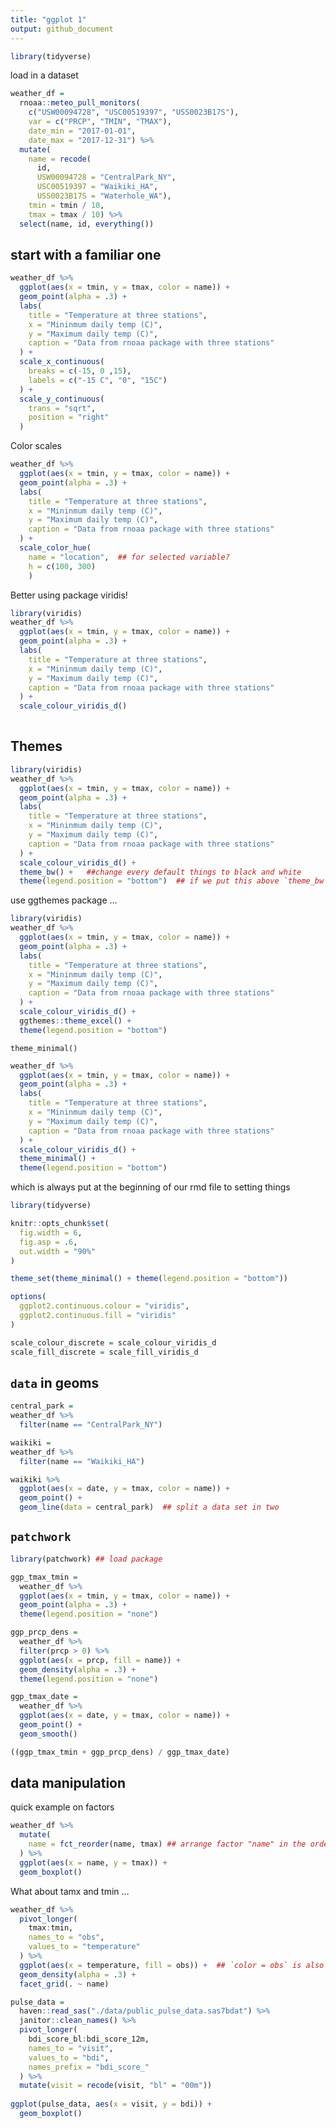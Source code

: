 ```yaml
---
title: "ggplot 1"
output: github_document
---
```


```r
library(tidyverse)
```


load in a dataset
```r
weather_df = 
  rnoaa::meteo_pull_monitors(
    c("USW00094728", "USC00519397", "USS0023B17S"),
    var = c("PRCP", "TMIN", "TMAX"), 
    date_min = "2017-01-01",
    date_max = "2017-12-31") %>%
  mutate(
    name = recode(
      id, 
      USW00094728 = "CentralPark_NY", 
      USC00519397 = "Waikiki_HA",
      USS0023B17S = "Waterhole_WA"),
    tmin = tmin / 10,
    tmax = tmax / 10) %>%
  select(name, id, everything())
```

## start with a familiar one

```r
weather_df %>% 
  ggplot(aes(x = tmin, y = tmax, color = name)) +
  geom_point(alpha = .3) +
  labs(
    title = "Temperature at three stations",
    x = "Mininmum daily temp (C)",
    y = "Maximum daily temp (C)",
    caption = "Data from rnoaa package with three stations"
  ) +
  scale_x_continuous(
    breaks = c(-15, 0 ,15),
    labels = c("-15 C", "0", "15C")
  ) +
  scale_y_continuous(
    trans = "sqrt",
    position = "right"
  )

```

Color scales

```r
weather_df %>% 
  ggplot(aes(x = tmin, y = tmax, color = name)) +
  geom_point(alpha = .3) +
  labs(
    title = "Temperature at three stations",
    x = "Mininmum daily temp (C)",
    y = "Maximum daily temp (C)",
    caption = "Data from rnoaa package with three stations"
  ) + 
  scale_color_hue(
    name = "location",  ## for selected variable?
    h = c(100, 300)
    )
```
Better using package viridis!
```r
library(viridis)
weather_df %>% 
  ggplot(aes(x = tmin, y = tmax, color = name)) +
  geom_point(alpha = .3) +
  labs(
    title = "Temperature at three stations",
    x = "Mininmum daily temp (C)",
    y = "Maximum daily temp (C)",
    caption = "Data from rnoaa package with three stations"
  ) + 
  scale_colour_viridis_d()
      
```


## Themes

```r
library(viridis)
weather_df %>% 
  ggplot(aes(x = tmin, y = tmax, color = name)) +
  geom_point(alpha = .3) +
  labs(
    title = "Temperature at three stations",
    x = "Mininmum daily temp (C)",
    y = "Maximum daily temp (C)",
    caption = "Data from rnoaa package with three stations"
  ) + 
  scale_colour_viridis_d() +
  theme_bw() +   ##change every default things to black and white
  theme(legend.position = "bottom")  ## if we put this above `theme_bw`, it doesn't matters, bcs bw only changes default things!
```
use ggthemes package ...
```r
library(viridis)
weather_df %>% 
  ggplot(aes(x = tmin, y = tmax, color = name)) +
  geom_point(alpha = .3) +
  labs(
    title = "Temperature at three stations",
    x = "Mininmum daily temp (C)",
    y = "Maximum daily temp (C)",
    caption = "Data from rnoaa package with three stations"
  ) + 
  scale_colour_viridis_d() +
  ggthemes::theme_excel() +
  theme(legend.position = "bottom")
```
`theme_minimal()`
```r
weather_df %>% 
  ggplot(aes(x = tmin, y = tmax, color = name)) +
  geom_point(alpha = .3) +
  labs(
    title = "Temperature at three stations",
    x = "Mininmum daily temp (C)",
    y = "Maximum daily temp (C)",
    caption = "Data from rnoaa package with three stations"
  ) + 
  scale_colour_viridis_d() +
  theme_minimal() +
  theme(legend.position = "bottom")
```

which is always put at the beginning of our rmd file to setting things
```r
library(tidyverse)

knitr::opts_chunk$set(
  fig.width = 6,
  fig.asp = .6,
  out.width = "90%"
)

theme_set(theme_minimal() + theme(legend.position = "bottom"))

options(
  ggplot2.continuous.colour = "viridis",
  ggplot2.continuous.fill = "viridis"
)

scale_colour_discrete = scale_colour_viridis_d
scale_fill_discrete = scale_fill_viridis_d
```


## `data` in geoms

```r
central_park = 
weather_df %>% 
  filter(name == "CentralPark_NY")

waikiki = 
weather_df %>% 
  filter(name == "Waikiki_HA")

waikiki %>% 
  ggplot(aes(x = date, y = tmax, color = name)) +
  geom_point() +
  geom_line(data = central_park)  ## split a data set in two
```



## `patchwork`

```r
library(patchwork) ## load package

ggp_tmax_tmin = 
  weather_df %>% 
  ggplot(aes(x = tmin, y = tmax, color = name)) +
  geom_point(alpha = .3) +
  theme(legend.position = "none")

ggp_prcp_dens = 
  weather_df %>% 
  filter(prcp > 0) %>% 
  ggplot(aes(x = prcp, fill = name)) + 
  geom_density(alpha = .3) +
  theme(legend.position = "none")

ggp_tmax_date = 
  weather_df %>% 
  ggplot(aes(x = date, y = tmax, color = name)) +
  geom_point() +
  geom_smooth()

((ggp_tmax_tmin + ggp_prcp_dens) / ggp_tmax_date)
```


## data manipulation

quick example on factors

```r
weather_df %>% 
  mutate(
    name = fct_reorder(name, tmax) ## arrange factor "name" in the order according to "tmax" value
  ) %>% 
  ggplot(aes(x = name, y = tmax)) +
  geom_boxplot()
```



What about tamx and tmin ...

```r
weather_df %>% 
  pivot_longer(
    tmax:tmin,
    names_to = "obs",
    values_to = "temperature"
  ) %>% 
  ggplot(aes(x = temperature, fill = obs)) +  ## `color = obs` is also ok
  geom_density(alpha = .3) +
  facet_grid(. ~ name)
```

```r
pulse_data = 
  haven::read_sas("./data/public_pulse_data.sas7bdat") %>%
  janitor::clean_names() %>%
  pivot_longer(
    bdi_score_bl:bdi_score_12m,
    names_to = "visit",
    values_to = "bdi",
    names_prefix = "bdi_score_"
  ) %>% 
  mutate(visit = recode(visit, "bl" = "00m"))
  
ggplot(pulse_data, aes(x = visit, y = bdi)) + 
  geom_boxplot()
```

